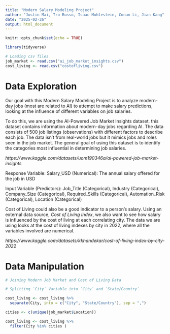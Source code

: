 ```yaml
---
title: "Modern Salary Modeling Project"
author: "Justin Mai, Tro Russo, Isaac Muhlestein, Conan Li, Jian Kang"
date: "2025-02-26"
output: html_document
---
```


```r
knitr::opts_chunk$set(echo = TRUE)
```

```r
library(tidyverse)
```

```r
# Loading csv files
job_market <- read.csv("ai_job_market_insights.csv")
cost_living <- read.csv("costofliving.csv")
```

# Data Exploration

Our goal with this Modern Salary Modeling Project is to analyze modern-day jobs (most are related to AI) to attempt to make salary predictions, looking at the influence of different variables on job salaries.

To do this, we are using the AI-Powered Job Market Insights dataset. this dataset contains information about modern-day jobs regarding AI. The data consists of 500 job listings (observations) with different factors to describe each job. The data isn’t from real-world jobs but it mimics jobs and roles seen in the job market. The general goal of using this dataset is to identify the categories most influential in determining job salaries.

*https://www.kaggle.com/datasets/uom190346a/ai-powered-job-market-insights*

Response Variable: Salary_USD (Numerical): The annual salary offered for the job in USD

Input Variable (Predictors): Job_Title (Categorical), Industry (Categorical), Company_Size (Categorical), Required_Skills (Categorical), Automation_Risk (Categorical), Location (Categorical)

Cost of Living could also be a good indicator to a person's salary. Using an external data source, *Cost of Living Index*, we also want to see how salary is influenced by the cost of living at each correlating city. The data we are using looks at the cost of living indexes by city in 2022, where all the variables involved are numerical.

*https://www.kaggle.com/datasets/kkhandekar/cost-of-living-index-by-city-2022*

# Data Manipulation

```r
# Joining Modern Job Market and Cost of Living Data

# Splitting `City` Variable into `City` and `State/Country`

cost_living <- cost_living %>% 
  separate(City, into = c("City", "State/Country"), sep = ",")

cities <- c(unique(job_market$Location))

cost_living <- cost_living %>% 
  filter(City %in% cities )
```




